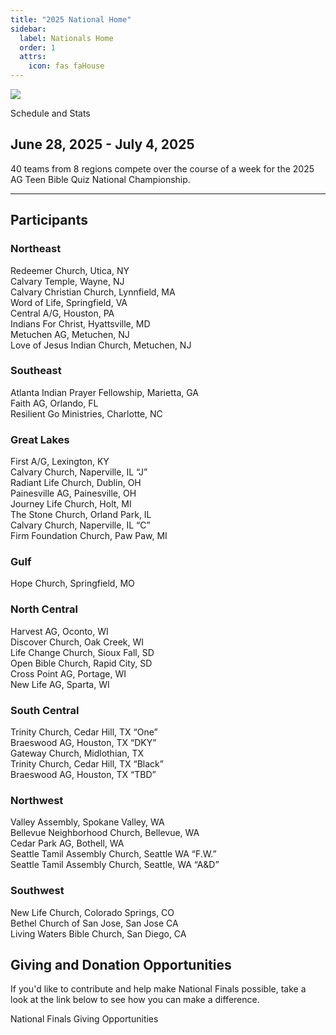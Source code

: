 ```yaml
---
title: "2025 National Home"
sidebar:
  label: Nationals Home
  order: 1
  attrs:
    icon: fas faHouse
---
```



<img src="/assets/2025/2025-tbq-nats-main.jpg" style="max-height: 400px" />

<LinkButton href="/tbq/seasons/2025/nationals/results/" class="button is-primary">Schedule and Stats</LinkButton>

## June 28, 2025 - July 4, 2025

40 teams from 8 regions compete over the course of a week for the 2025 AG Teen Bible Quiz National Championship.

---

## Participants

### Northeast

Redeemer Church, Utica, NY  
Calvary Temple, Wayne, NJ  
Calvary Christian Church, Lynnfield, MA  
Word of Life, Springfield, VA  
Central A/G, Houston, PA  
Indians For Christ, Hyattsville, MD  
Metuchen AG, Metuchen, NJ  
Love of Jesus Indian Church, Metuchen, NJ

### Southeast

Atlanta Indian Prayer Fellowship, Marietta, GA  
Faith AG, Orlando, FL  
Resilient Go Ministries, Charlotte, NC

### Great Lakes

First A/G, Lexington, KY  
Calvary Church, Naperville, IL “J”  
Radiant Life Church, Dublin, OH  
Painesville AG, Painesville, OH  
Journey Life Church, Holt, MI  
The Stone Church, Orland Park, IL  
Calvary Church, Naperville, IL “C”  
Firm Foundation Church, Paw Paw, MI

### Gulf

Hope Church, Springfield, MO

### North Central

Harvest AG, Oconto, WI  
Discover Church, Oak Creek, WI  
Life Change Church, Sioux Fall, SD  
Open Bible Church, Rapid City, SD  
Cross Point AG, Portage, WI  
New Life AG, Sparta, WI

### South Central

Trinity Church, Cedar Hill, TX “One”  
Braeswood AG, Houston, TX “DKY”  
Gateway Church, Midlothian, TX  
Trinity Church, Cedar Hill, TX “Black”  
Braeswood AG, Houston, TX “TBD”

### Northwest

Valley Assembly, Spokane Valley, WA  
Bellevue Neighborhood Church, Bellevue, WA  
Cedar Park AG, Bothell, WA  
Seattle Tamil Assembly Church, Seattle WA “F.W.”  
Seattle Tamil Assembly Church, Seattle, WA “A&D”

### Southwest

New Life Church, Colorado Springs, CO  
Bethel Church of San Jose, San Jose CA  
Living Waters Bible Church, San Diego, CA

## Giving and Donation Opportunities

If you'd like to contribute and help make National Finals possible, take a look at the link below to see how you can make a difference.

<LinkButton 
  href="/tbq/seasons/2025/nationals/donations">
  National Finals Giving Opportunities
</LinkButton>
